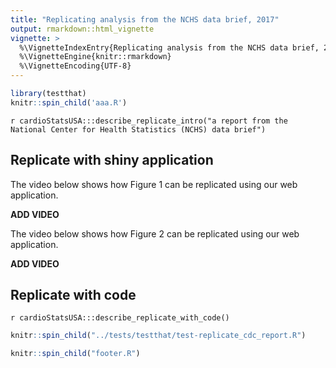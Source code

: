 ```yaml
---
title: "Replicating analysis from the NCHS data brief, 2017"
output: rmarkdown::html_vignette
vignette: >
  %\VignetteIndexEntry{Replicating analysis from the NCHS data brief, 2017}
  %\VignetteEngine{knitr::rmarkdown}
  %\VignetteEncoding{UTF-8}
---
```


```r
library(testthat)
knitr::spin_child('aaa.R')
```

`r cardioStatsUSA:::describe_replicate_intro("a report from the National Center for Health Statistics (NCHS) data brief")`

## Replicate with shiny application

The video below shows how Figure 1 can be replicated using our web application.

**ADD VIDEO**

The video below shows how Figure 2 can be replicated using our web application.

**ADD VIDEO**

## Replicate with code

`r cardioStatsUSA:::describe_replicate_with_code()` 

```r
knitr::spin_child("../tests/testthat/test-replicate_cdc_report.R")
```

```r
knitr::spin_child("footer.R")
```
